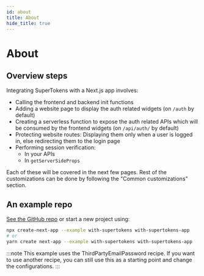```yaml
---
id: about
title: About
hide_title: true
---
```


<!-- COPY DOCS -->
<!-- ./thirdpartyemailpassword/nextjs/about.mdx -->

# About

## Overview steps

Integrating SuperTokens with a Next.js app involves:
- Calling the frontend and backend init functions
- Adding a website page to display the auth related widgets (on `/auth` by default)
- Creating a serverless function to expose the auth related APIs which will be consumed by the frontend widgets (on `/api/auth/` by default)
- Protecting website routes: Displaying them only when a user is logged in, else redirecting them to the login page
- Performing session verification:
    - In your APIs
    - In `getServerSideProps`

Each of these will be covered in the next few pages. Rest of the customizations can be done by following the "Common customizations" section.

## An example repo
[See the GitHub repo](https://github.com/supertokens/next.js/tree/canary/examples/with-supertokens) or start a new project using:
```bash
npx create-next-app --example with-supertokens with-supertokens-app
# or
yarn create next-app --example with-supertokens with-supertokens-app
```

:::note
This example uses the ThirdPartyEmailPassword recipe. If you want to use another recipe, you can still use this as a starting point and change the configurations.
:::
